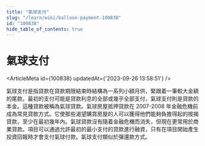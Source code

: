 ```yaml
---
title: "氣球支付"
slug: "/learn/wiki/balloon-payment-100838"
id: "100838"
hide_table_of_contents: true
---
```



# 氣球支付

<ArticleMeta id={100838} updatedAt={'2023-09-26 13:58:51'} />
<div className='border-solid border-b border-t-0 my-4 border-[var(--ifm-color-gray-300)]' />

氣球支付是指貸款在貸款期限結束時結構為一系列小額月供，緊跟着一筆較大金額的尾款。最初的支付可能是貸款利息的全部或幾乎全部支付，氣球支付則是貸款的本金。這種貸款被稱為氣球貸款。氣球房屋抵押貸款在 2007-2008 年金融危機前成為常見貸款方式。它使那些渴望購買房屋的人可以獲得他們能夠負擔得起的按揭貸款，至少在最初幾年內。氣球貸款沒有隨着金融危機而消失，但現在更常用於商業貸款。項目可以通過允許最初的最小支付的貸款進行融資，只有在項目開始產生投資回報時才會支付氣球付款。氣球支付類似於彈還款方式。
